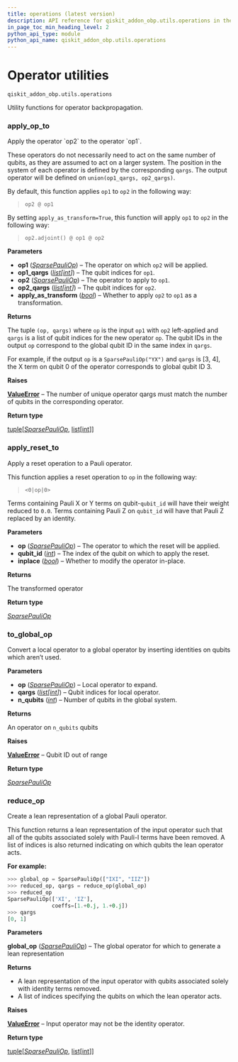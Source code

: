 ```yaml
---
title: operations (latest version)
description: API reference for qiskit_addon_obp.utils.operations in the latest version of qiskit-addon-obp
in_page_toc_min_heading_level: 2
python_api_type: module
python_api_name: qiskit_addon_obp.utils.operations
---
```


<span id="module-qiskit_addon_obp.utils.operations" />

<span id="operator-utilities-qiskit-addon-obp-utils-operations" />

# Operator utilities

`qiskit_addon_obp.utils.operations`

Utility functions for operator backpropagation.

### apply\_op\_to

<Function id="qiskit_addon_obp.utils.operations.apply_op_to" github="https://github.com/Qiskit/qiskit-addon-obp/tree/stable/0.2/qiskit_addon_obp/utils/operations.py#L21-L90" signature="apply_op_to(op1, op1_qargs, op2, op2_qargs, *, apply_as_transform=False)">
  Apply the operator `op2` to the operator `op1`.

  These operators do not necessarily need to act on the same number of qubits, as they are assumed to act on a larger system. The position in the system of each operator is defined by the corresponding `qargs`. The output operator will be defined on `union(op1_qargs, op2_qargs)`.

  By default, this function applies `op1` to `op2` in the following way:

  > `op2 @ op1`

  By setting `apply_as_transform=True`, this function will apply `op1` to `op2` in the following way:

  > `op2.adjoint() @ op1 @ op2`

  **Parameters**

  *   **op1** ([*SparsePauliOp*](/api/qiskit/qiskit.quantum_info.SparsePauliOp "(in Qiskit v1.4)")) – The operator on which `op2` will be applied.
  *   **op1\_qargs** ([*list*](https://docs.python.org/3/library/stdtypes.html#list "(in Python v3.13)")*\[*[*int*](https://docs.python.org/3/library/functions.html#int "(in Python v3.13)")*]*) – The qubit indices for `op1`.
  *   **op2** ([*SparsePauliOp*](/api/qiskit/qiskit.quantum_info.SparsePauliOp "(in Qiskit v1.4)")) – The operator to apply to `op1`.
  *   **op2\_qargs** ([*list*](https://docs.python.org/3/library/stdtypes.html#list "(in Python v3.13)")*\[*[*int*](https://docs.python.org/3/library/functions.html#int "(in Python v3.13)")*]*) – The qubit indices for `op2`.
  *   **apply\_as\_transform** ([*bool*](https://docs.python.org/3/library/functions.html#bool "(in Python v3.13)")) – Whether to apply `op2` to `op1` as a transformation.

  **Returns**

  The tuple `(op, qargs)` where `op` is the input `op1` with `op2` left-applied and `qargs` is a list of qubit indices for the new operator `op`. The qubit IDs in the output `op` correspond to the global qubit ID in the same index in `qargs`.

  For example, if the output `op` is a `SparsePauliOp("YX")` and `qargs` is \[3, 4], the X term on qubit 0 of the operator corresponds to global qubit ID 3.

  **Raises**

  [**ValueError**](https://docs.python.org/3/library/exceptions.html#ValueError "(in Python v3.13)") – The number of unique operator qargs must match the number of qubits in the corresponding operator.

  **Return type**

  [tuple](https://docs.python.org/3/library/stdtypes.html#tuple "(in Python v3.13)")\[[*SparsePauliOp*](/api/qiskit/qiskit.quantum_info.SparsePauliOp "(in Qiskit v1.4)"), [list](https://docs.python.org/3/library/stdtypes.html#list "(in Python v3.13)")\[[int](https://docs.python.org/3/library/functions.html#int "(in Python v3.13)")]]
</Function>

### apply\_reset\_to

<Function id="qiskit_addon_obp.utils.operations.apply_reset_to" github="https://github.com/Qiskit/qiskit-addon-obp/tree/stable/0.2/qiskit_addon_obp/utils/operations.py#L175-L206" signature="apply_reset_to(op, qubit_id, inplace=False)">
  Apply a reset operation to a Pauli operator.

  This function applies a reset operation to `op` in the following way:

  > `<0|op|0>`

  Terms containing Pauli X or Y terms on qubit-`qubit_id` will have their weight reduced to `0.0`. Terms containing Pauli Z on `qubit_id` will have that Pauli Z replaced by an identity.

  **Parameters**

  *   **op** ([*SparsePauliOp*](/api/qiskit/qiskit.quantum_info.SparsePauliOp "(in Qiskit v1.4)")) – The operator to which the reset will be applied.
  *   **qubit\_id** ([*int*](https://docs.python.org/3/library/functions.html#int "(in Python v3.13)")) – The index of the qubit on which to apply the reset.
  *   **inplace** ([*bool*](https://docs.python.org/3/library/functions.html#bool "(in Python v3.13)")) – Whether to modify the operator in-place.

  **Returns**

  The transformed operator

  **Return type**

  [*SparsePauliOp*](/api/qiskit/qiskit.quantum_info.SparsePauliOp "(in Qiskit v1.4)")
</Function>

### to\_global\_op

<Function id="qiskit_addon_obp.utils.operations.to_global_op" github="https://github.com/Qiskit/qiskit-addon-obp/tree/stable/0.2/qiskit_addon_obp/utils/operations.py#L93-L117" signature="to_global_op(op, qargs, n_qubits)">
  Convert a local operator to a global operator by inserting identities on qubits which aren’t used.

  **Parameters**

  *   **op** ([*SparsePauliOp*](/api/qiskit/qiskit.quantum_info.SparsePauliOp "(in Qiskit v1.4)")) – Local operator to expand.
  *   **qargs** ([*list*](https://docs.python.org/3/library/stdtypes.html#list "(in Python v3.13)")*\[*[*int*](https://docs.python.org/3/library/functions.html#int "(in Python v3.13)")*]*) – Qubit indices for local operator.
  *   **n\_qubits** ([*int*](https://docs.python.org/3/library/functions.html#int "(in Python v3.13)")) – Number of qubits in the global system.

  **Returns**

  An operator on `n_qubits` qubits

  **Raises**

  [**ValueError**](https://docs.python.org/3/library/exceptions.html#ValueError "(in Python v3.13)") – Qubit ID out of range

  **Return type**

  [*SparsePauliOp*](/api/qiskit/qiskit.quantum_info.SparsePauliOp "(in Qiskit v1.4)")
</Function>

### reduce\_op

<Function id="qiskit_addon_obp.utils.operations.reduce_op" github="https://github.com/Qiskit/qiskit-addon-obp/tree/stable/0.2/qiskit_addon_obp/utils/operations.py#L128-L172" signature="reduce_op(global_op)">
  Create a lean representation of a global Pauli operator.

  This function returns a lean representation of the input operator such that all of the qubits associated solely with Pauli-I terms have been removed. A list of indices is also returned indicating on which qubits the lean operator acts.

  **For example:**

  ```python
  >>> global_op = SparsePauliOp(["IXI", "IIZ"])
  >>> reduced_op, qargs = reduce_op(global_op)
  >>> reduced_op
  SparsePauliOp(['XI', 'IZ'],
                coeffs=[1.+0.j, 1.+0.j])
  >>> qargs
  [0, 1]
  ```

  **Parameters**

  **global\_op** ([*SparsePauliOp*](/api/qiskit/qiskit.quantum_info.SparsePauliOp "(in Qiskit v1.4)")) – The global operator for which to generate a lean representation

  **Returns**

  *   A lean representation of the input operator with qubits associated solely with identity terms removed.
  *   A list of indices specifying the qubits on which the lean operator acts.

  **Raises**

  [**ValueError**](https://docs.python.org/3/library/exceptions.html#ValueError "(in Python v3.13)") – Input operator may not be the identity operator.

  **Return type**

  [tuple](https://docs.python.org/3/library/stdtypes.html#tuple "(in Python v3.13)")\[[*SparsePauliOp*](/api/qiskit/qiskit.quantum_info.SparsePauliOp "(in Qiskit v1.4)"), [list](https://docs.python.org/3/library/stdtypes.html#list "(in Python v3.13)")\[[int](https://docs.python.org/3/library/functions.html#int "(in Python v3.13)")]]
</Function>

